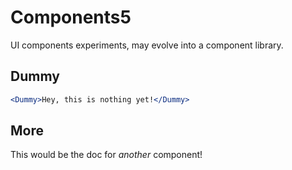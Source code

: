 

# Components5

UI components experiments, may evolve into a component library.

## Dummy

```.jsx
<Dummy>Hey, this is nothing yet!</Dummy>
```

## More

This would be the doc for *another* component!
